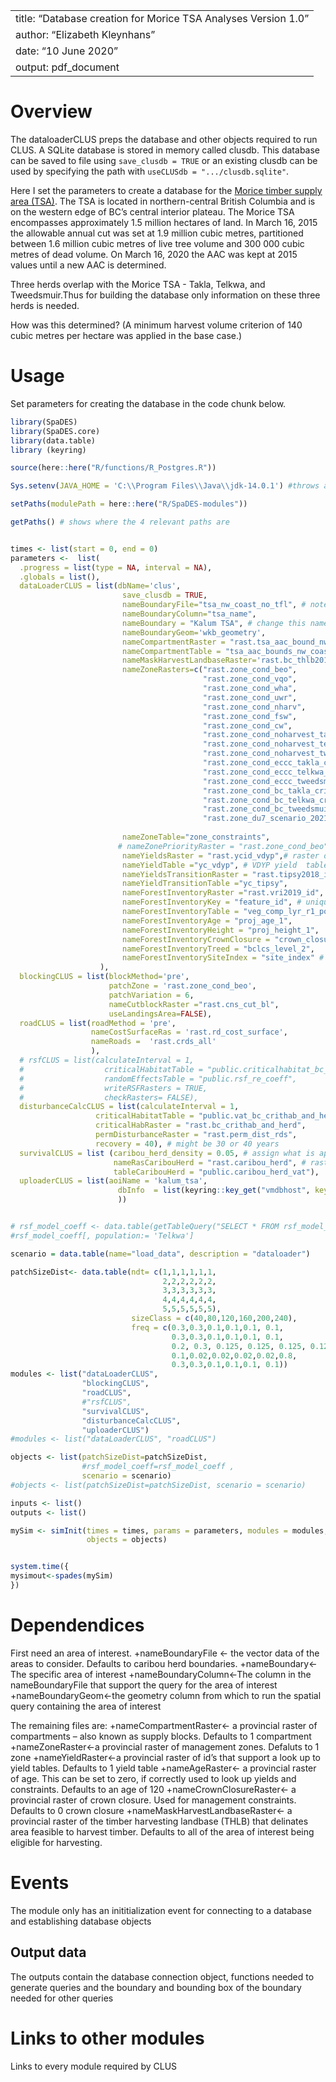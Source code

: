 <!--
Copyright 2020 Province of British Columbia
 
Licensed under the Apache License, Version 2.0 (the "License");
you may not use this file except in compliance with the License.
You may obtain a copy of the License at
 
http://www.apache.org/licenses/LICENSE-2.0
 
Unless required by applicable law or agreed to in writing, software distributed under the License is distributed on an "AS IS" BASIS,
WITHOUT WARRANTIES OR CONDITIONS OF ANY KIND, either express or implied.
See the License for the specific language governing permissions and limitations under the License.-->

---
title: "Database creation for Morice TSA Analyses Version 1.0"
author: "Elizabeth Kleynhans"
date: "10 June 2020"
output: pdf_document
---

# Overview

The dataloaderCLUS preps the database and other objects required to run CLUS. A SQLite database is stored in memory called clusdb. This database can be saved to file using `save_clusdb = TRUE` or an existing clusdb can be used by specifying the path with `useCLUSdb = ".../clusdb.sqlite"`.

Here I set the parameters to create a database for the [Morice timber supply area (TSA)](https://www2.gov.bc.ca/gov/content/industry/forestry/managing-our-forest-resources/timber-supply-review-and-allowable-annual-cut/allowable-annual-cut-timber-supply-areas/morice-tsa). The TSA is located in northern-central British Columbia and is on the western edge of BC's central interior plateau. The Morice TSA encompasses approximately 1.5 million hectares of land. In March 16, 2015 the allowable annual cut was set at 1.9 million cubic metres, partitioned between 1.6 million cubic metres of live tree volume and  300 000 cubic metres of dead volume. On March 16, 2020 the AAC was kept at 2015 values until a new AAC is determined. 

Three herds overlap with the Morice TSA - Takla, Telkwa, and Tweedsmuir.Thus for building the database only information on these three herds is needed.

How was this determined?
(A minimum harvest volume criterion of 140 cubic metres per hectare was applied in the base case.)


# Usage
Set parameters for creating the database in the code chunk below.

```r
library(SpaDES)
library(SpaDES.core)
library(data.table)
library (keyring)

source(here::here("R/functions/R_Postgres.R"))

Sys.setenv(JAVA_HOME = 'C:\\Program Files\\Java\\jdk-14.0.1') #throws an error if pointing to different version of java (i.e., 32 vs 64 bit)

setPaths(modulePath = here::here("R/SpaDES-modules"))

getPaths() # shows where the 4 relevant paths are 


times <- list(start = 0, end = 0)
parameters <-  list(
  .progress = list(type = NA, interval = NA),
  .globals = list(),
  dataLoaderCLUS = list(dbName='clus',
                         save_clusdb = TRUE,
                         nameBoundaryFile="tsa_nw_coast_no_tfl", # note coastal TSA
                         nameBoundaryColumn="tsa_name",
                         nameBoundary = "Kalum TSA", # change this name
                         nameBoundaryGeom='wkb_geometry',
                         nameCompartmentRaster = "rast.tsa_aac_bound_nw_coast",
                         nameCompartmentTable = "tsa_aac_bounds_nw_coast_vat",
                         nameMaskHarvestLandbaseRaster='rast.bc_thlb2018',
                         nameZoneRasters=c("rast.zone_cond_beo", 
                                           "rast.zone_cond_vqo", 
                                           "rast.zone_cond_wha", 
                                           "rast.zone_cond_uwr", 
                                           "rast.zone_cond_nharv", 
                                           "rast.zone_cond_fsw", 
                                           "rast.zone_cond_cw",
                                           "rast.zone_cond_noharvest_takla_crithab_or_herd",
                                           "rast.zone_cond_noharvest_telkwa_crithab_or_herd",
                                           "rast.zone_cond_noharvest_tweedsmuir_crithab_or_herd",
                                           "rast.zone_cond_eccc_takla_crithab_or_herd",
                                           "rast.zone_cond_eccc_telkwa_crithab_or_herd",
                                           "rast.zone_cond_eccc_tweedsmuir_crithab_or_herd",
                                           "rast.zone_cond_bc_takla_crithab",
                                           "rast.zone_cond_bc_telkwa_crithab",
                                           "rast.zone_cond_bc_tweedsmuir_crithab",
                                           "rast.zone_du7_scenario_20210330"),
                        
                         nameZoneTable="zone_constraints", 
                        # nameZonePriorityRaster = "rast.zone_cond_beo",
                         nameYieldsRaster = "rast.ycid_vdyp",# raster of stand id for VDYP ("natural origin") yields
                         nameYieldTable ="yc_vdyp", # VDYP yield  table
                         nameYieldsTransitionRaster = "rast.tipsy2018_id", 
                         nameYieldTransitionTable ="yc_tipsy", 
                         nameForestInventoryRaster ="rast.vri2019_id", # raster of the forest inventory 
                         nameForestInventoryKey = "feature_id", # unique id of each polygon 
                         nameForestInventoryTable = "veg_comp_lyr_r1_poly2019",# the inventory data
                         nameForestInventoryAge = "proj_age_1",  
                         nameForestInventoryHeight = "proj_height_1",
                         nameForestInventoryCrownClosure = "crown_closure",                             
                         nameForestInventoryTreed = "bclcs_level_2",
                         nameForestInventorySiteIndex = "site_index" # name of the site index column in the inventory data
                    ),
  blockingCLUS = list(blockMethod='pre', 
                      patchZone = 'rast.zone_cond_beo',
                      patchVariation = 6,
                      nameCutblockRaster ="rast.cns_cut_bl",
                      useLandingsArea=FALSE),
  roadCLUS = list(roadMethod = 'pre', 
                  nameCostSurfaceRas = 'rast.rd_cost_surface', 
                  nameRoads =  'rast.crds_all'
                  ),
  # rsfCLUS = list(calculateInterval = 1, 
  #                  criticalHabitatTable = "public.criticalhabitat_bc_vat",
  #                  randomEffectsTable = "public.rsf_re_coeff",
  #                  writeRSFRasters = TRUE,
  #                  checkRasters= FALSE),
  disturbanceCalcCLUS = list(calculateInterval = 1,
                   criticalHabitatTable = "public.vat_bc_crithab_and_herd",
                   criticalHabRaster = "rast.bc_crithab_and_herd",
                   permDisturbanceRaster = "rast.perm_dist_rds",
                   recovery = 40), # might be 30 or 40 years
  survivalCLUS = list (caribou_herd_density = 0.05, # assign what is appropriate for the herd
                       nameRasCaribouHerd = "rast.caribou_herd", # raster of herd boundaries
                       tableCaribouHerd = "public.caribou_herd_vat"),
  uploaderCLUS = list(aoiName = 'kalum_tsa',
                        dbInfo  = list(keyring::key_get("vmdbhost", keyring="postgreSQL"), keyring::key_get("vmdbuser", keyring="postgreSQL"), keyring::key_get("vmdbpass", keyring="postgreSQL"),  keyring::key_get("vmdbname", keyring="postgreSQL"))
                        ))


# rsf_model_coeff <- data.table(getTableQuery("SELECT * FROM rsf_model_coeff WHERE population = 'DU7' and  species = 'caribou' and season IN ('A')") )
#rsf_model_coeff[, population:= 'Telkwa']

scenario = data.table(name="load_data", description = "dataloader")

patchSizeDist<- data.table(ndt= c(1,1,1,1,1,1,
                                  2,2,2,2,2,2,
                                  3,3,3,3,3,3,
                                  4,4,4,4,4,4,
                                  5,5,5,5,5,5), 
                           sizeClass = c(40,80,120,160,200,240), 
                           freq = c(0.3,0.3,0.1,0.1,0.1, 0.1,
                                    0.3,0.3,0.1,0.1,0.1, 0.1,
                                    0.2, 0.3, 0.125, 0.125, 0.125, 0.125,
                                    0.1,0.02,0.02,0.02,0.02,0.8,
                                    0.3,0.3,0.1,0.1,0.1, 0.1))
modules <- list("dataLoaderCLUS", 
                "blockingCLUS", 
                "roadCLUS", 
                #"rsfCLUS", 
                "survivalCLUS",
                "disturbanceCalcCLUS", 
                "uploaderCLUS")
#modules <- list("dataLoaderCLUS", "roadCLUS")

objects <- list(patchSizeDist=patchSizeDist, 
                #rsf_model_coeff=rsf_model_coeff , 
                scenario = scenario)
#objects <- list(patchSizeDist=patchSizeDist, scenario = scenario)

inputs <- list()
outputs <- list()

mySim <- simInit(times = times, params = parameters, modules = modules,
                 objects = objects)


system.time({
mysimout<-spades(mySim)
})

```

# Dependendices

First need an area of interest.
+nameBoundaryFile <- the vector data of the areas to consider. Defaults to caribou herd boundaries.
+nameBoundary<-The specific area of interest
+nameBoundaryColumn<-The column in the nameBoundaryFile that support the query for the area of interest
+nameBoundaryGeom<-the geometry column from which to run the spatial query containing the area of interest

The remaining files are:
+nameCompartmentRaster<- a provincial raster of compartments -- also known as supply blocks. Defaults to 1 compartment
+nameZoneRaster<-a provincial raster of management zones. Defaluts to 1 zone
+nameYieldRaster<-a provincial raster of id's that support a look up to yield tables. Defaults to 1 yield table
+nameAgeRaster<- a provincial raster of age. This can be set to zero, if correctly used to look up yields and constraints. Defaults to an age of 120
+nameCrownClosureRaster<- a provincial raster of crown closure. Used for management constraints. Defaults to 0 crown closure
+nameMaskHarvestLandbaseRaster<- a provincial raster of the timber harvesting landbase (THLB) that delinates area feasible to harvest timber. Defaults to all of the area of interest being eligible for harvesting.

# Events

The module only has an inititialization event for connecting to a database and establishing database objects


## Output data

The outputs contain the database connection object, functions needed to generate queries and the boundary and bounding box of the boundary needed for other queries

# Links to other modules

Links to every module required by CLUS

